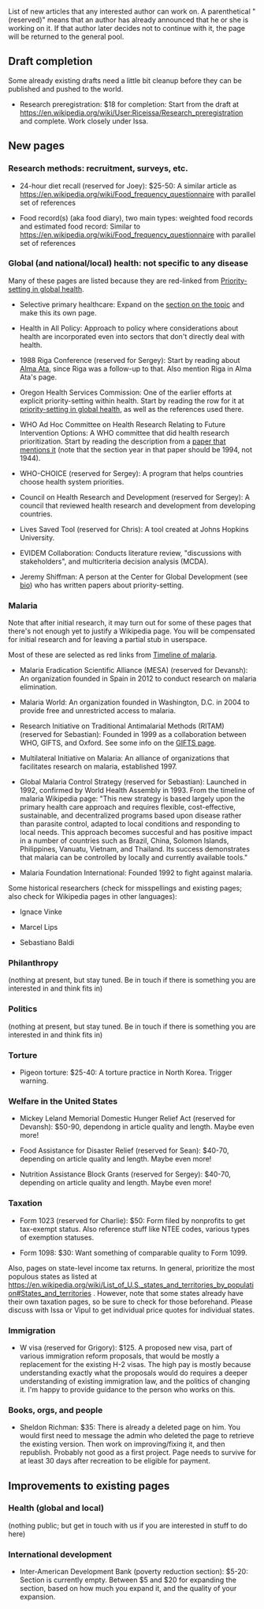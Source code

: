 List of new articles that any interested author can work on. A parenthetical "(reserved)" means that an author has already announced that he or she is working on it. If that author later decides not to continue with it, the page will be returned to the general pool.

== Draft completion ==

Some already existing drafts need a little bit cleanup before they can be published and pushed to the world.

* Research preregistration: $18 for completion: Start from the draft at https://en.wikipedia.org/wiki/User:Riceissa/Research_preregistration and complete. Work closely under Issa.

== New pages ==

=== Research methods: recruitment, surveys, etc. ===

* 24-hour diet recall (reserved for Joey): $25-50: A similar article as https://en.wikipedia.org/wiki/Food_frequency_questionnaire with parallel set of references

* Food record(s) (aka food diary), two main types: weighted food records and estimated food record: Similar to https://en.wikipedia.org/wiki/Food_frequency_questionnaire with parallel set of references

=== Global (and national/local) health: not specific to any disease ===

Many of these pages are listed because they are red-linked from [https://en.wikipedia.org/wiki/Priority-setting_in_global_health Priority-setting in global health].

* Selective primary healthcare: Expand on the [https://en.wikipedia.org/wiki/Primary_healthcare#Selective_PHC section on the topic] and make this its own page.

* Health in All Policy: Approach to policy where considerations about health are incorporated even into sectors that don't directly deal with health.

* 1988 Riga Conference (reserved for Sergey): Start by reading about [https://en.wikipedia.org/wiki/Alma_Ata_Declaration Alma Ata], since Riga was a follow-up to that. Also mention Riga in Alma Ata's page.

* Oregon Health Services Commission: One of the earlier efforts at explicit priority-setting within health. Start by reading the row for it at [https://en.wikipedia.org/wiki/Priority-setting_in_global_health#History_of_organizations_and_programs_working_on_priority-setting priority-setting in global health], as well as the references used there.

* WHO Ad Hoc Committee on Health Research Relating to Future Intervention Options: A WHO committee that did health research prioritization. Start by reading the description from a [http://www.ncbi.nlm.nih.gov/pmc/articles/PMC2205967/#__sec6 paper that mentions it] (note that the section year in that paper should be 1994, not 1944).

* WHO-CHOICE (reserved for Sergey): A program that helps countries choose health system priorities.

* Council on Health Research and Development (reserved for Sergey): A council that reviewed health research and development from developing countries.

* Lives Saved Tool (reserved for Chris): A tool created at Johns Hopkins University.

* EVIDEM Collaboration: Conducts literature review, "discussions with stakeholders", and multicriteria decision analysis (MCDA).

* Jeremy Shiffman: A person at the Center for Global Development (see [http://www.cgdev.org/expert/jeremy-shiffman bio]) who has written papers about priority-setting.

=== Malaria ===

Note that after initial research, it may turn out for some of these pages that there's not enough yet to justify a Wikipedia page. You will be compensated for initial research and for leaving a partial stub in userspace.

Most of these are selected as red links from [https://en.wikipedia.org/wiki/Timeline_of_malaria Timeline of malaria].

* Malaria Eradication Scientific Alliance (MESA) (reserved for Devansh): An organization founded in Spain in 2012 to conduct research on malaria elimination.

* Malaria World: An organization founded in Washington, D.C. in 2004 to provide free and unrestricted access to malaria.

* Research Initiative on Traditional Antimalarial Methods (RITAM) (reserved for Sebastian): Founded in 1999 as a collaboration between WHO, GIFTS, and Oxford. See some info on the [https://en.wikipedia.org/wiki/Global_Initiative_for_Traditional_Systems_of_Health GIFTS page].

* Multilateral Initiative on Malaria: An alliance of organizations that facilitates research on malaria, established 1997.

* Global Malaria Control Strategy (reserved for Sebastian): Launched in 1992, confirmed by World Health Assembly in 1993. From the timeline of malaria Wikipedia page: "This new strategy is based largely upon the primary health care approach and requires flexible, cost-effective, sustainable, and decentralized programs based upon disease rather than parasite control, adapted to local conditions and responding to local needs. This approach becomes succesful and has positive impact in a number of countries such as Brazil, China, Solomon Islands, Philippines, Vanuatu, Vietnam, and Thailand. Its success demonstrates that malaria can be controlled by locally and currently available tools."

* Malaria Foundation International: Founded 1992 to fight against malaria.

Some historical researchers (check for misspellings and existing pages; also check for Wikipedia pages in other languages):

* Ignace Vinke

* Marcel Lips

* Sebastiano Baldi

=== Philanthropy ===

(nothing at present, but stay tuned. Be in touch if there is something you are interested in and think fits in)

=== Politics ===

(nothing at present, but stay tuned. Be in touch if there is something you are interested in and think fits in)

=== Torture ===

* Pigeon torture: $25-40: A torture practice in North Korea. Trigger warning.

=== Welfare in the United States ===

* Mickey Leland Memorial Domestic Hunger Relief Act (reserved for Devansh): $50-90, dependong in article quality and length. Maybe even more!

* Food Assistance for Disaster Relief (reserved for Sean): $40-70, depending on article quality and length. Maybe even more!

* Nutrition Assistance Block Grants (reserved for Sergey): $40-70, depending on article quality and length. Maybe even more!

=== Taxation ===

* Form 1023 (reserved for Charlie): $50: Form filed by nonprofits to get tax-exempt status. Also reference stuff like NTEE codes, various types of exemption statuses.

* Form 1098: $30: Want something of comparable quality to Form 1099.

Also, pages on state-level income tax returns. In general, prioritize the most populous states as listed at https://en.wikipedia.org/wiki/List_of_U.S._states_and_territories_by_population#States_and_territories . However, note that some states already have their own taxation pages, so be sure to check for those beforehand. Please discuss with Issa or Vipul to get individual price quotes for individual states.

=== Immigration ===

* W visa (reserved for Grigory): $125. A proposed new visa, part of various immigration reform proposals, that would be mostly a replacement for the existing H-2 visas. The high pay is mostly because understanding exactly what the proposals would do requires a deeper understanding of existing immigration law, and the politics of changing it. I'm happy to provide guidance to the person who works on this.

=== Books, orgs, and people ===

* Sheldon Richman: $35: There is already a deleted page on him. You would first need to message the admin who deleted the page to retrieve the existing version. Then work on improving/fixing it, and then republish. Probably not good as a first project. Page needs to survive for at least 30 days after recreation to be eligible for payment.

== Improvements to existing pages ==

=== Health (global and local) ===

(nothing public; but get in touch with us if you are interested in stuff to do here)

=== International development ===

* Inter-American Development Bank (poverty reduction section): $5-20: Section is currently empty. Between $5 and $20 for expanding the section, based on how much you expand it, and the quality of your expansion.
